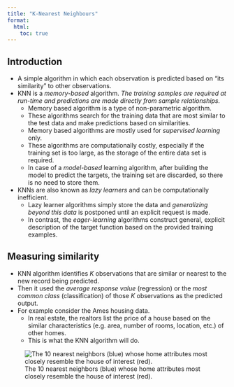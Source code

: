 ```yaml
---
title: "K-Nearest Neighbours"
format: 
  html:
    toc: true
---
```




## Introduction
- A simple algorithm in which each observation is predicted based on "its similarity" to other observations.
- KNN is a *memory-based* algorithm. *The training samples are required at run-time and predictions are made directly from sample relationships.* 
  - Memory based algorithm is a type of non-parametric algorithm.
  - These algorithms search for the training data that are most similar to the test data and make predictions based on similarities.
  - Memory based algorithms are mostly used for *supervised learning* only.
  - These algorithms are computationally costly, especially if the training set is too large, as the storage of the entire data set is required.
  - In case of a *model-based* learning algorithm, after building the model to predict the targets, the training set are discarded, so there is no need to store them. 
- KNNs are also known as *lazy learners* and can be computationally inefficient.
  - Lazy learner algorithms simply store the data and *generalizing beyond this data* is postponed until an explicit request is made.
  - In contrast, the *eager-learning* algorithms construct general, explicit description of the target function based on the provided training examples.
  
## Measuring similarity
- KNN algorithm identifies *K* observations that are similar or nearest to the new record being predicted.
- Then it used the *average response value* (regression) or the *most common class* (classification) of those *K* observations as the predicted output.
- For example consider the Ames housing data.
  - In real estate, the realtors list the price of a house based on the similar characteristics (e.g. area, number of rooms, location, etc.) of other homes.
  - This is what the KNN algorithm will do.
  
![The 10 nearest neighbors (blue) whose home attributes most closely resemble the house of interest (red).](https://bradleyboehmke.github.io/HOML/06c-knn_files/figure-html/map-homes-1.png)